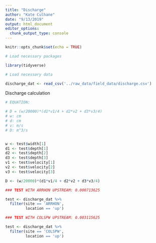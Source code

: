 ```yaml
---
title: "Discharge"
author: "Kate Culhane"
date: "9/13/2019"
output: html_document
editor_options: 
  chunk_output_type: console
---
```


```r
knitr::opts_chunk$set(echo = TRUE)
```


```r

# Load necessary packages

library(tidyverse)

# Load necessary data

discharge_dat <- read_csv('../raw_data/field_data/discharge.csv')

```

Discharge calculation

```r

# EQUATION:

# D = (w/20000)*(d1*v1/4 + d2*v2 + d3*v3/4)
# w: cm
# d: cm
# v: m/s
# D: m^3/s


w <- test$width[1]
d1 <- test$depth[1]
d2 <- test$depth[2]
d3 <- test$depth[3]
v1 <- test$velocity[1]
v2 <- test$velocity[2]
v3 <- test$velocity[3]

D <- (w/20000)*(d1*v1/4 + d2*v2 + d3*v3/4)

### TEST WITH ARRHON UPSTREAM: 0.000713625

test <- discharge_dat %>% 
  filter(site == 'ARRHON',
         location == 'up')

### TEST WITH COLSPW UPSTREAM: 0.003115625

test <- discharge_dat %>% 
  filter(site == 'COLSPW',
         location == 'up')




```

